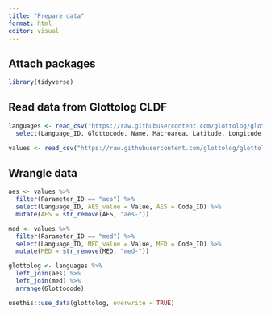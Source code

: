 ```yaml
---
title: "Prepare data"
format: html
editor: visual
---
```


## Attach packages

```r
library(tidyverse)
```

## Read data from Glottolog CLDF

```r
languages <- read_csv("https://raw.githubusercontent.com/glottolog/glottolog-cldf/c8eefe82b4c87f3c566a8e5181bacf714661e18e/cldf/languages.csv") %>%
  select(Language_ID, Glottocode, Name, Macroarea, Latitude, Longitude, Countries, Family_ID)

values <- read_csv("https://raw.githubusercontent.com/glottolog/glottolog-cldf/c8eefe82b4c87f3c566a8e5181bacf714661e18e/cldf/values.csv")
```

## Wrangle data

```r
aes <- values %>%
  filter(Parameter_ID == "aes") %>%
  select(Language_ID, AES_value = Value, AES = Code_ID) %>%
  mutate(AES = str_remove(AES, "aes-"))

med <- values %>%
  filter(Parameter_ID == "med") %>%
  select(Language_ID, MED_value = Value, MED = Code_ID) %>%
  mutate(MED = str_remove(MED, "med-"))
```

```r
glottolog <- languages %>%
  left_join(aes) %>%
  left_join(med) %>%
  arrange(Glottocode)
```

```r
usethis::use_data(glottolog, overwrite = TRUE)
```
